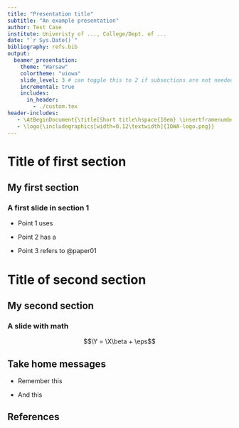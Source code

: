 ```yaml
---
title: "Presentation title"
subtitle: "An example presentation"
author: Test Case
institute: Univeristy of ..., College/Dept. of ...
date: "`r Sys.Date()`"
bibliography: refs.bib
output: 
  beamer_presentation:
    theme: "Warsaw"
    colortheme: "uiowa"
    slide_level: 3 # can toggle this to 2 if subsections are not needed
    incremental: true 
    includes: 
      in_header: 
        - ./custom.tex
header-includes:
   - \AtBeginDocument{\title[Short title\hspace{18em} \insertframenumber\ of \inserttotalframenumber]{Full title}}
   - \logo{\includegraphics[width=0.12\textwidth]{IOWA-logo.png}}
---
```


# Title of first section 

## My first section

### A first slide in section 1 

  - Point 1 uses \textcolor{uiblue}{all} \textcolor{uigrey}{four} \textcolor{uigreen}{secondary} \textcolor{uiorange}{colors}
  
  - Point 2 has a \href{https://bookdown.org/yihui/rmarkdown-cookbook/bibliography.html}{link}
  
  - Point 3 refers to @paper01
  
  
# Title of second section

## My second section

### A slide with math 

$$\Y = \X\beta + \eps$$

## Take home messages 

  - Remember this 
  
  - And this 


## References {.allowframebreaks}


